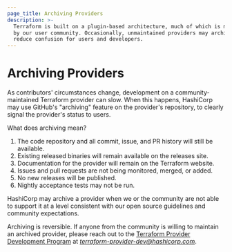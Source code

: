 ```yaml
---
page_title: Archiving Providers
description: >-
  Terraform is built on a plugin-based architecture, much of which is maintained
  by our user community. Occasionally, unmaintained providers may archived to
  reduce confusion for users and developers.
---
```


<!--
This page is purposefully not linked from anywhere on terraform.io: it is intended to be linked only from the README files of archived providers.
-->

# Archiving Providers

As contributors' circumstances change, development on a community-maintained Terraform provider can slow. When this happens, HashiCorp may use GitHub's "archiving" feature on the provider's repository, to clearly signal the provider's status to users.

What does archiving mean?

1. The code repository and all commit, issue, and PR history will still be available.
1. Existing released binaries will remain available on the releases site.
1. Documentation for the provider will remain on the Terraform website.
1. Issues and pull requests are not being monitored, merged, or added.
1. No new releases will be published.
1. Nightly acceptance tests may not be run.

HashiCorp may archive a provider when we or the community are not able to support it at a level consistent with our open source guidelines and community expectations.

Archiving is reversible. If anyone from the community is willing to maintain an archived provider, please reach out to the [Terraform Provider Development Program](/guides/terraform-integration-program) at _<terraform-provider-dev@hashicorp.com>_.
